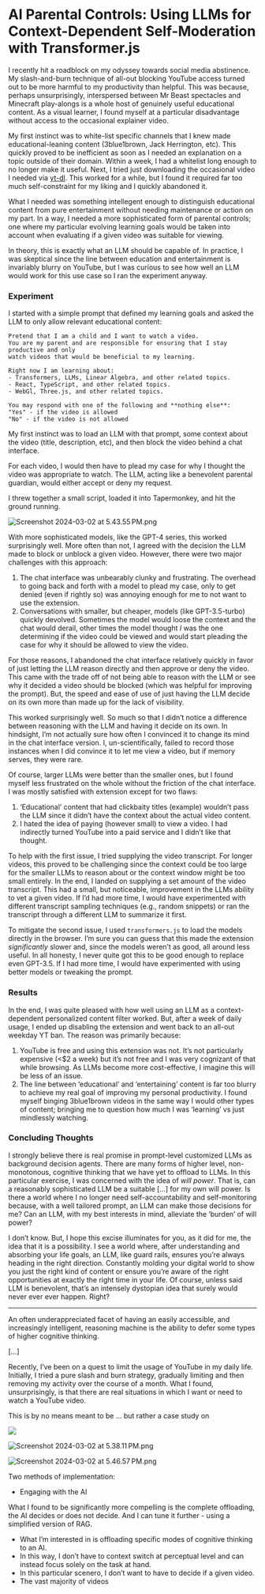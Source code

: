 
<div className="mt-20" />

<Layout>

# AI Parental Controls: Using LLMs for Context-Dependent Self-Moderation with Transformer.js

I recently hit a roadblock on my odyssey towards social media abstinence. My slash-and-burn technique of all-out blocking YouTube access turned out to be more harmful to my productivity than helpful. This was because, perhaps unsurprisingly, interspersed between Mr Beast spectacles and Minecraft play-alongs is a whole host of genuinely useful educational content. As a visual learner, I found myself at a particular disadvantage without access to the occasional explainer video.

My first instinct was to white-list specific channels that I knew made educational-leaning content (3blue1brown, Jack Herrington, etc). This quickly proved to be inefficient as soon as I needed an explanation on a topic outside of their domain. Within a week, I had a whitelist long enough to no longer make it useful. Next, I tried just downloading the occasional video I needed via [yt-dl](https://github.com/yt-dlp/yt-dlp). This worked for a while, but I found it required far too much self-constraint for my liking and I quickly abandoned it.

What I needed was something intellegent enough to distinguish educational content from pure entertainment without needing maintenance or action on my part. In a way, I needed a more sophisticated form of parental controls; one where my particular evolving learning goals would be taken into account when evaluating if a given video was suitable for viewing.

In theory, this is exactly what an LLM should be capable of. In practice, I was skeptical since the line between education and entertainment is invariably blurry on YouTube, but I was curious to see how well an LLM would work for this use case so I ran the experiment anyway.

### Experiment

I started with a simple prompt that defined my learning goals and asked the LLM to only allow relevant educational content:

```tsx
Pretend that I am a child and I want to watch a video.
You are my parent and are responsible for ensuring that I stay productive and only
watch videos that would be beneficial to my learning.

Right now I am learning about:
- Transformers, LLMs, Linear Algebra, and other related topics.
- React, TypeScript, and other related topics.
- WebGl, Three.js, and other related topics.

You may respond with one of the following and **nothing else**:
"Yes" - if the video is allowed
"No" - if the video is not allowed
```

My first instinct was to load an LLM with that prompt, some context about the video (title, description, etc), and then block the video behind a chat interface.

For each video, I would then have to plead my case for why I thought the video was appropriate to watch. The LLM, acting like a benevolent parental guardian, would either accept or deny my request.

I threw together a small script, loaded it into Tapermonkey, and hit the ground running.

![Screenshot 2024-03-02 at 5.43.55 PM.png](controls/Screenshot_2024-03-02_at_5.43.55_PM.png)

With more sophisticated models, like the GPT-4 series, this worked surprisingly well. More often than not, I agreed with the decision the LLM made to block or unblock a given video. However, there were two major challenges with this approach:

1. The chat interface was unbearably clunky and frustrating. The overhead to going back and forth with a model to plead my case, only to get denied (even if rightly so) was annoying enough for me to not want to use the extension.
2. Conversations with smaller, but cheaper, models (like GPT-3.5-turbo) quickly devolved. Sometimes the model would loose the context and the chat would derail, other times the model thought _I_ was the one determining if the video could be viewed and would start pleading the case for why it should be allowed to view the video.

For those reasons, I abandoned the chat interface relatively quickly in favor of just letting the LLM reason directly and then approve or deny the video. This came with the trade off of not being able to reason with the LLM or see why it decided a video should be blocked (which was helpful for improving the prompt). But, the speed and ease of use of just having the LLM decide on its own more than made up for the lack of visibility.

This worked surprisingly well. So much so that I didn’t notice a difference between reasoning with the LLM and having it decide on its own. In hindsight, I’m not actually sure how often I convinced it to change its mind in the chat interface version. I, un-scientifically, failed to record those instances when I did convince it to let me view a video, but if memory serves, they were rare.

Of course, larger LLMs were better than the smaller ones, but I found myself less frustrated on the whole without the friction of the chat interface. I was mostly satisfied with extension except for two flaws:

1. ‘Educational’ content that had clickbaity titles (example) wouldn’t pass the LLM since it didn’t have the context about the actual video content.
2. I hated the idea of paying (however small) to view a video. I had indirectly turned YouTube into a paid service and I didn’t like that thought.

To help with the first issue, I tried supplying the video transcript. For longer videos, this proved to be challenging since the context could be too large for the smaller LLMs to reason about or the context window might be too small entirely. In the end, I landed on supplying a set amount of the video transcript. This had a small, but noticeable, improvement in the LLMs ability to vet a given video. If I’d had more time, I would have experimented with different transcript sampling techniques (e.g., random snippets) or ran the transcript through a different LLM to summarize it first.

To mitigate the second issue, I used `transformers.js` to load the models directly in the browser. I’m sure you can guess that this made the extension _significantly_ slower and, since the models weren’t as good, all around less useful. In all honesty, I never quite got this to be good enough to replace even GPT-3.5. If I had more time, I would have experimented with using better models or tweaking the prompt.

### Results

In the end, I was quite pleased with how well using an LLM as a context-dependent personalized content filter worked. But, after a week of daily usage, I ended up disabling the extension and went back to an all-out weekday YT ban. The reason was primarily because:

1. YouTube is free and using this extension was not. It’s not particularly expensive (\<$2 a week) but it’s not free and I was very cognizant of that while browsing. As LLMs become more cost-effective, I imagine this will be less of an issue.
2. The line between ‘educational’ and ‘entertaining’ content is far too blurry to achieve my real goal of improving my personal productivity. I found myself binging 3blue1brown videos in the same way I would other types of content; bringing me to question how much I was ‘learning’ vs just mindlessly watching.

### Concluding Thoughts

I strongly believe there is real promise in prompt-level customized LLMs as background decision agents. There are many forms of higher level, non-monotonous, cognitive thinking that we have yet to offload to LLMs. In this particular exercise, I was concerned with the idea of _will power_. That is, can a reasonably sophisticated LLM be a suitable […] for my own will power. Is there a world where I no longer need self-accountability and self-monitoring because, with a well tailored prompt, an LLM can make those decisions for me? Can an LLM, with my best interests in mind, alleviate the ‘burden’ of will power?

I don’t know. But, I hope this excise illuminates for you, as it did for me, the idea that it is a possibility. I see a world where, after understanding and absorbing your life goals, an LLM, like guard rails, ensures you’re always heading in the right direction. Constantly molding your digital world to show you just the right kind of content or ensure you’re aware of the right opportunities at exactly the right time in your life. Of course, unless said LLM is benevolent, that’s an intensely dystopian idea that surely would never ever ever happen. Right?

---

An often underappreciated facet of having an easily accessible, and increasingly intelligent, reasoning machine is the ability to defer some types of higher cognitive thinking.

[…]

Recently, I’ve been on a quest to limit the usage of YouTube in my daily life. Initially, I tried a pure slash and burn strategy, gradually limiting and then removing my activity over the course of a month. What I found, unsurprisingly, is that there are real situations in which I want or need to watch a YouTube video.

This is by no means meant to be … but rather a case study on

<Image src={Img} className="md:w-[850px] m-auto" />

![Screenshot 2024-03-02 at 5.38.11 PM.png](blog/AI%20Parental%20Controls%20Using%20LLMs%20for%20Context-Depend%205c06e3fe1fea454999ea22fb8970714a/Screenshot_2024-03-02_at_5.38.11_PM.png)

![Screenshot 2024-03-02 at 5.46.57 PM.png](blog/AI%20Parental%20Controls%20Using%20LLMs%20for%20Context-Depend%205c06e3fe1fea454999ea22fb8970714a/Screenshot_2024-03-02_at_5.46.57_PM.png)

Two methods of implementation:

- Engaging with the AI

What I found to be significantly more compelling is the complete offloading, the AI decides or does not decide. And I can tune it further - using a simplified version of RAG.

- What I’m interested in is offloading specific modes of cognitive thinking to an AI.
- In this way, I don’t have to context switch at perceptual level and can instead focus solely on the task at hand.
- In this particular scenero, I don’t want to have to decide if a given video.
- The vast majority of videos

</Layout>
